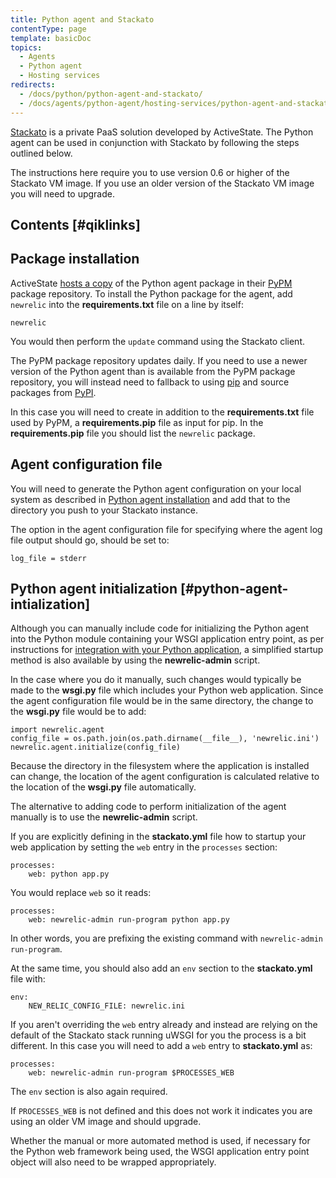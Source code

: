 ```yaml
---
title: Python agent and Stackato
contentType: page
template: basicDoc
topics:
  - Agents
  - Python agent
  - Hosting services
redirects:
  - /docs/python/python-agent-and-stackato/
  - /docs/agents/python-agent/hosting-services/python-agent-and-stackato/
---
```


[Stackato](http://www.activestate.com/cloud) is a private PaaS solution developed by ActiveState. The Python agent can be used in conjunction with Stackato by following the steps outlined below.

The instructions here require you to use version 0.6 or higher of the Stackato VM image. If you use an older version of the Stackato VM image you will need to upgrade.

## Contents [#qiklinks]

## Package installation

ActiveState [hosts a copy](http://code.activestate.com/pypm/newrelic/) of the Python agent package in their [PyPM](http://code.activestate.com/pypm) package repository. To install the Python package for the agent, add `newrelic` into the **requirements.txt** file on a line by itself:

```
newrelic
```

You would then perform the `update` command using the Stackato client.

The PyPM package repository updates daily. If you need to use a newer version of the Python agent than is available from the PyPM package repository, you will instead need to fallback to using [pip](http://www.pip-installer.org/en/latest/) and source packages from [PyPI](http://pypi.python.org).

In this case you will need to create in addition to the **requirements.txt** file used by PyPM, a **requirements.pip** file as input for pip. In the **requirements.pip** file you should list the `newrelic` package.

## Agent configuration file

You will need to generate the Python agent configuration on your local system as described in [Python agent installation](/docs/agents/python-agent/installation-and-configuration/python-agent-installation) and add that to the directory you push to your Stackato instance.

The option in the agent configuration file for specifying where the agent log file output should go, should be set to:

```
log_file = stderr
```

## Python agent initialization [#python-agent-intialization]

Although you can manually include code for initializing the Python agent into the Python module containing your WSGI application entry point, as per instructions for [integration with your Python application](/docs/agents/python-agent/installation-and-configuration/python-agent-integration), a simplified startup method is also available by using the **newrelic-admin** script.

In the case where you do it manually, such changes would typically be made to the **wsgi.py** file which includes your Python web application. Since the agent configuration file would be in the same directory, the change to the **wsgi.py** file would be to add:

```
import newrelic.agent
config_file = os.path.join(os.path.dirname(__file__), 'newrelic.ini')
newrelic.agent.initialize(config_file)
```

Because the directory in the filesystem where the application is installed can change, the location of the agent configuration is calculated relative to the location of the **wsgi.py** file automatically.

The alternative to adding code to perform initialization of the agent manually is to use the **newrelic-admin** script.

If you are explicitly defining in the **stackato.yml** file how to startup your web application by setting the `web` entry in the `processes` section:

```
processes:
    web: python app.py
```

You would replace `web` so it reads:

```
processes:
    web: newrelic-admin run-program python app.py
```

In other words, you are prefixing the existing command with `newrelic-admin run-program`.

At the same time, you should also add an `env` section to the **stackato.yml** file with:

```
env:
    NEW_RELIC_CONFIG_FILE: newrelic.ini
```

If you aren't overriding the `web` entry already and instead are relying on the default of the Stackato stack running uWSGI for you the process is a bit different. In this case you will need to add a `web` entry to **stackato.yml** as:

```
processes:
    web: newrelic-admin run-program $PROCESSES_WEB
```

The `env` section is also again required.

If `PROCESSES_WEB` is not defined and this does not work it indicates you are using an older VM image and should upgrade.

Whether the manual or more automated method is used, if necessary for the Python web framework being used, the WSGI application entry point object will also need to be wrapped appropriately.

